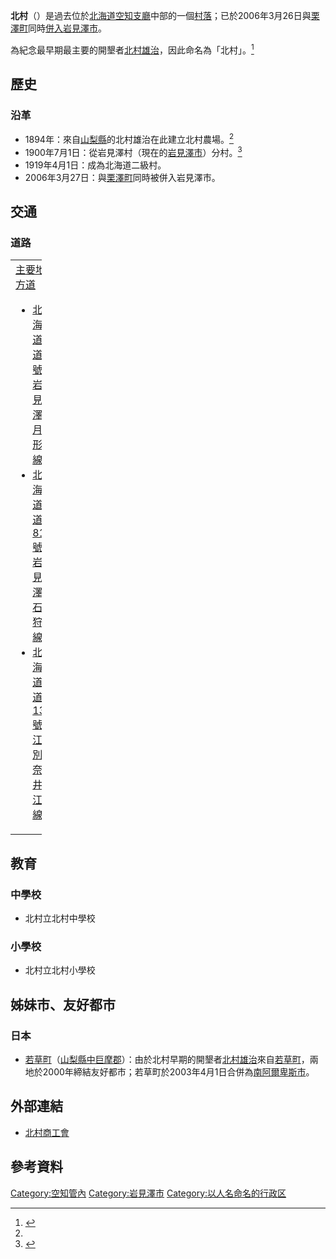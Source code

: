 {{Otheruses|subject=過去位於[[日本|日本]][[北海道|北海道]][[空知支廳|空知支廳]]的一個[[村落|村落]]|other=其他同名的行政區劃|北村 (消歧義)}}
{{日本町村 (廢除)
| 自治體名=北
| 町村=村
| 町村章=
| 日文原名=北村
| 平假名=きたむら
| 羅馬字拼音=Kita-mura
| 都道府縣=北海道
| 廢除時間=2006年3月26日
| 廢除理由=[[編入合併|編入合併]]
| 廢除時處置=[[栗澤町|栗澤町]]、'''北村''' → [[岩見澤市|岩見澤市]]
| 現在自治體=岩見澤市
| 支廳=空知支廳
| 郡=空知郡
| 編號=01421-4
| 面積=96.49
| 邊界未定=
| 人口=3,635
| 統計時間=2005年12月31日
| 自治體=[[岩見澤市|岩見澤市]]、[[美唄市|美唄市]]、[[月形町|月形町]]、[[新篠津村|新篠津村]]、[[江別市|江別市]]
| 樹=[[紫杉|紫杉]]
| 花=[[鳶尾花|鳶尾花]]
| 鳥=
| 其他象徵物=
| 其他象徵=
| 郵遞區號=068-1292
| 所在地=空知郡北村字赤川593番地之1
| 電話號碼=126-56-2001
| 外部連結=
| 經度=
| 緯度=
| 地圖=
| 註記=
}}
'''北村'''（{{jpn|j=北村|hg=きたむら|rm=Kita mura|f=y}}）是過去位於[[北海道|北海道]][[空知支廳|空知支廳]]中部的一個[[村落|村落]]；已於2006年3月26日與[[栗澤町|栗澤町]]同時[[市町村合併|併入]][[岩見澤市|岩見澤市]]。

為紀念最早期最主要的開墾者[[北村雄治|北村雄治]]，因此命名為「北村」。<ref name="history">{{cite web |url=http://www.city.iwamizawa.hokkaido.jp/i/sisei/iwa/rekisi.htm |title=市的簡介 |publisher=岩見澤市政府 |accessdate=2008年2月26日 |language=ja |deadurl=yes |archiveurl=https://web.archive.org/web/20071102170912/http://www.city.iwamizawa.hokkaido.jp/i/sisei/iwa/rekisi.htm |archivedate=2007年11月2日 }}</ref>

==歷史==
===沿革===
* 1894年：來自[[山梨縣|山梨縣]]的北村雄治在此建立北村農場。<ref name="history"/>
* 1900年7月1日：從岩見澤村（現在的[[岩見澤市|岩見澤市]]）分村。<ref>{{Cite web| url=http://homepage1.nifty.com/ishato/tiri/sityoson/01hokkai/01_hokkai11.htm#sorati| title=市町村的變遷 - 北海道［道央・道南］| publisher=ISSIE| accessdate=2008年3月8日| language=ja| deadurl=yes| archiveurl=https://web.archive.org/web/20090930122953/http://homepage1.nifty.com/ishato/tiri/sityoson/01hokkai/01_hokkai11.htm#sorati| archivedate=2009年9月30日}}</ref>
* 1919年4月1日：成為北海道二級村。
* 2006年3月27日：與[[栗澤町|栗澤町]]同時被併入岩見澤市。

==交通==
===道路===
{| width="100%"
|-----
| valign="top" width="50%" |
;[[主要地方道|主要地方道]]
* [[北海道道6號岩見澤月形線|北海道道6號岩見澤月形線]]
* [[北海道道81號岩見澤石狩線|北海道道81號岩見澤石狩線]]
* [[北海道道139號江別奈井江線|北海道道139號江別奈井江線]]
| valign="top" |
;[[都道府縣道|道道]]
* [[北海道道275號峰延月形線|北海道道275號峰延月形線]]
* [[北海道道687號美唄達布岩見澤線|北海道道687號美唄達布岩見澤線]]
* [[北海道道1121號月形幌向線|北海道道1121號月形幌向線]]
|}

==教育==
===中學校===
* 北村立北村中學校

===小學校===
* 北村立北村小學校

==姊妹市、友好都市==
===日本===
* [[若草町|若草町]]（[[山梨縣|山梨縣]][[中巨摩郡|中巨摩郡]]）：由於北村早期的開墾者[[北村雄治|北村雄治]]來自[[若草町|若草町]]，兩地於2000年締結友好都市；若草町於2003年4月1日合併為[[南阿爾卑斯市|南阿爾卑斯市]]。

==外部連結==
* {{Ja icon}}[https://web.archive.org/web/20080210090914/http://www3.ocn.ne.jp/~kitasho/ 北村商工會]

==參考資料==
<div class="references-small">
<references />

{{空知支廳}}
{{Authority control}}

[[Category:空知管內|Category:空知管內]]
[[Category:岩見澤市|Category:岩見澤市]]
[[Category:以人名命名的行政区|Category:以人名命名的行政区]]